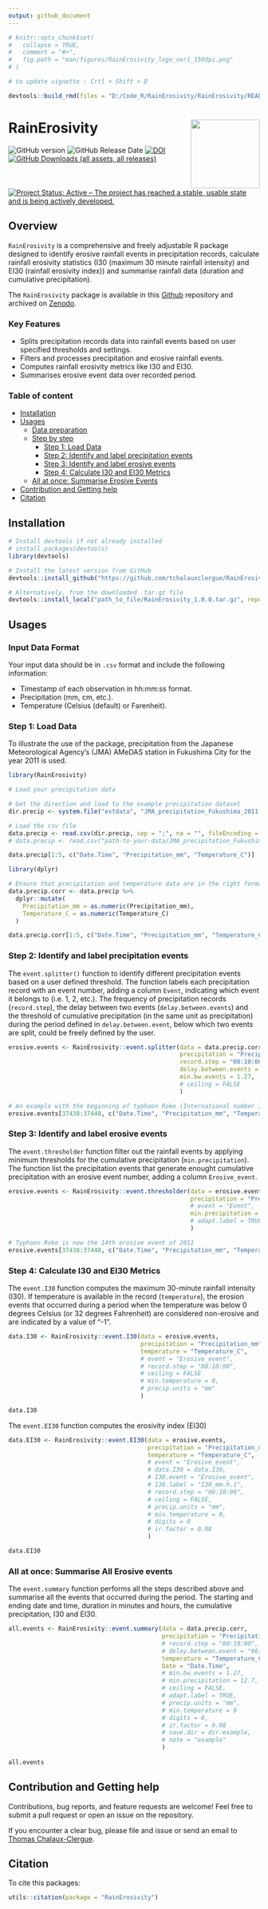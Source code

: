 ```yaml
---
output: github_document
---
```


<!-- README.md is generated from README.Rmd. Please edit that file -->
```r
# knitr::opts_chunk$set(
#   collapse = TRUE,
#   comment = "#>",
#   fig.path = "man/figures/RainErosivity_logo_ver1_150dpi.png"
# )
```

```r
# to update vignette : Crtl + Shift + D

devtools::build_rmd(files = "D:/Code_R/RainErosivity/RainErosivity/README.Rmd") 
```

# RainErosivity <a href="https://doi.org/10.5281/zenodo.14745960"><img src="man/figures/RainErosivity_logo_ver1_150dpi.png" align="right" height="138" /></a>

<!-- badges: start -->
![GitHub version](https://img.shields.io/github/r-package/v/tchalauxclergue/RainErosivity?logo=github)
![GitHub Release Date](https://img.shields.io/github/release-date/tchalauxclergue/RainErosivity?color=blue)
[![DOI](https://zenodo.org/badge/DOI/10.5281/zenodo.1402028.svg)](https://doi.org/10.5281/zenodo.14745960)
[![GitHub Downloads (all assets, all releases)](https://img.shields.io/github/downloads/tchalauxclergue/RainErosivity/total?style=flat)
![Project Status: Active – The project has reached a stable, usable state and is being actively developed.](http://www.repostatus.org/badges/latest/active.svg)](http://www.repostatus.org/#active)
<!-- badges: end -->

## Overview

`RainErosivity` is a comprehensive and freely adjustable R package designed to identify erosive rainfall events in precipitation records, calculate rainfall erosivity statistics (I30 (maximum 30 minute rainfall intensity) and EI30 (rainfall erosivity index)) and summarise rainfall data (duration and cumulative precipitation).


The `RainErosivity` package is available in this [Github](https://github.com/tchalauxclergue/RainErosivity) repository and archived on [Zenodo](https://doi.org/10.5281/zenodo.14745960).


### Key Features

* Splits precipitation records data into rainfall events based on user specified thresholds and settings.
* Filters and processes precipitation and erosive rainfall events.
* Computes rainfall erosivity metrics like I30 and EI30.
* Summarises erosive event data over recorded period.


### Table of content
<!-- toc -->

* [Installation](#installation)
* [Usages](#usages)
  + [Data preparation](#data-preparation)
  + [Step by step](#step-by-step)
    - [Step 1: Load Data](#step-1-load-data)
    - [Step 2: Identify and label precipitation events](#step-2-identify-and-label-precipitation-events)
    - [Step 3: Identify and label erosive events](#step-3-identify-and-label-erosive-events)
    - [Step 4: Calculate I30 and EI30 Metrics](#step-4-calculate-i30-and-ei30-metrics)
  + [All at once: Summarise Erosive Events](#all-at-once-summarise-all-erosive-events)
* [Contribution and Getting help](#contribution-and-getting-help)
* [Citation](#citation)

<!-- tocstop -->



## Installation

```r
# Install devtools if not already installed
# install.packages(devtools)
library(devtools)

# Install the latest version from GitHub
devtools::install_github("https://github.com/tchalauxclergue/RainErosivity/releases/tag/1.0.0", ref = "master", force = T)

# Alternatively, from the downloaded .tar.gz file
devtools::install_local("path_to_file/RainErosivity_1.0.0.tar.gz", repos = NULL) # 'path_to_file' should be modified accordingly to your working environment
```


## Usages

### Input Data Format

Your input data should be in `.csv` format and include the following information:

* Timestamp of each observation in hh:mm:ss format.
* Precipitation (mm, cm, etc.).
* Temperature (Celsius (default) or Farenheit).


### Step 1: Load Data

To illustrate the use of the package, precipitation from the Japanese Meteorological Agency's (JMA) AMeDAS station in Fukushima City for the year 2011 is used.


```r
library(RainErosivity)

# Load your precipitation data

# Get the direction and load to the example precipitation dataset
dir.precip <- system.file("extdata", "JMA_precipitation_Fukushima_2011.csv", package = "RainErosivity")

# Load the csv file
data.precip <- read.csv(dir.precip, sep = ";", na = "", fileEncoding = "latin1")
# data.precip <- read.csv("path-to-your-data/JMA_precipitation_Fukushima_2011.csv") # More common way

data.precip[1:5, c("Date.Time", "Precipitation_mm", "Temperature_C")]
```

```r
library(dplyr)

# Ensure that precipitation and temperature data are in the right format
data.precip.corr <- data.precip %>%
  dplyr::mutate(
    Precipitation_mm = as.numeric(Precipitation_mm),
    Temperature_C = as.numeric(Temperature_C)
  )

data.precip.corr[1:5, c("Date.Time", "Precipitation_mm", "Temperature_C")]
```


### Step 2: Identify and label precipitation events

The `event.splitter()` function to identify different precipitation events based on a user defined threshold. The function labels each precipitation record with an event number, adding a column `Event`, indicating which event it belongs to (i.e. 1, 2, etc.). The frequency of precipitation records (`record.step`), the delay between two events (`delay.between.events`) and the threshold of cumulative precipitation (in the same unit as precipitation) during the period defined in `delay.between.event`, below which two events are split, could be freely defined by the user. 

```r
erosive.events <- RainErosivity::event.splitter(data = data.precip.corr,            # Precipitation data
                                                precipitation = "Precipitation_mm", # The column with precipitation data
                                                record.step = "00:10:00",           # Optional: Record step (default 10 min)
                                                delay.between.events = "06:00:00",  # Optional: Delay between events (default 6 hours)
                                                min.bw.events = 1.27,               # Optional: Minimum of precipitation between events (default 1.27 mm)
                                                # ceiling = FALSE                   # Optional: whether to use the ceiling function when calculating periods. Default is `FALSE`.
                                                )

# An example with the beginning of typhoon Roke (International number ID: 1105) which is the 185th precipitation event in 2011
erosive.events[37438:37448, c("Date.Time", "Precipitation_mm", "Temperature_C", "Event")]
```


### Step 3: Identify and label erosive events

The `event.thresholder` function filter out the rainfall events by applying minimum thresholds for the cumulative precipitation (`min.precipitation`). The function list the precipitation events that generate enought cumulative precipitation with an erosive event number, adding a column `Erosive_event`.

```r
erosive.events <- RainErosivity::event.thresholder(data = erosive.events,            # Precipitation data
                                                   precipitation = "Precipitation_mm", # The column with precipitation data
                                                   # event = "Event",                  # Optional: The column with the identified events (from event.splitter)
                                                   min.precipitation = 12.7,           # Optional: Minimum of cumulative precipitation (default 12.7 mm)
                                                   # adapt.label = TRUE                # Optional: updates event count when TRUE (default)
                                                   )

# Typhoon Roke is now the 14th erosive event of 2011
erosive.events[37438:37448, c("Date.Time", "Precipitation_mm", "Temperature_C", "Event", "Erosive_event")]
```

### Step 4: Calculate I30 and EI30 Metrics

The `event.I30` function computes the maximum 30-minute rainfall intensity (I30). If temperature is available in the record (`temperature`), the erosion events that occurred during a period when the temperature was below 0 degrees Celsius (or 32 degrees Fahrenheit) are considered non-erosive and are indicated by a value of "-1".

```r
data.I30 <- RainErosivity::event.I30(data = erosive.events,                # Precipitation data
                                     precipitation = "Precipitation_mm",   # The column with precipitation data
                                     temperature = "Temperature_C",        # Optional but Recommended: The column with temperature data
                                     # event = "Erosive_event",            # Optional: The column with the identified erosive events (from event.thresholder)
                                     # record.step = "00:10:00",           # Optional: Record step (Default 10 min)
                                     # ceiling = FALSE                     # Optional: Whether to use the ceiling function when calculating periods. Default is `FALSE`.
                                     # min.temperature = 0,                # Optional: The minimum temperature below which rainfall is considered as snowfall (Default 0 degree Celsius)
                                     # precip.units = "mm"                 # Optional: To correctly calculate the I30 and label its unit according to the precipitation unit (default: mm)
                                     )

data.I30
```

The `event.EI30` function computes the erosivity index (EI30)

```r
data.EI30 <- RainErosivity::event.EI30(data = erosive.events,              # Precipitation data
                                       precipitation = "Precipitation_mm", # The column with precipitation data
                                       temperature = "Temperature_C",      # Optional but Recommended: The column with temperature data
                                       # event = "Erosive_event",          # Optional: The column with the identified erosive events (from event.thresholder)
                                       # data.I30 = data.I30,              # Optional: If already performed with data.I30. Could save time for large dataset.
                                       # I30.event = "Erosive_event",      # Optional: The column containing the label of the event in data.I30
                                       # I30.label = "I30_mm.h.1",         # Optional: The unit of the I30 in data.I30
                                       # record.step = "00:10:00",         # Optional: Record step (Default 10 min)
                                       # ceiling = FALSE,                  # Optional: Whether to use the ceiling function when calculating periods. Default is `FALSE`.
                                       # precip.units = "mm",              # Optional: To correctly calculate the I30 according to the precipitation unit (default: mm)
                                       # min.temperature = 0,              # Optional: The minimum temperature below which rainfall is considered as snowfall (Default 0 degree Celsius)
                                       # digits = 0                        # Optional: Number of digits for the EI30 value
                                       # ir.factor = 0.08                  # Optional: An integer specifying the value to which the precipitation intensity for each time interval should be multiplicated to (0.04 (Renard and Freimund, 1994) or 0.08 (RUSLE2; Yin et al., 2017) (Default))
                                       )

data.EI30
```

### All at once: Summarise All Erosive events

The `event.summary` function performs all the steps described above and summarise all the events that occurred during the period. The starting and ending date and time, duration in minutes and hours, the cumulative precipitation, I30 and EI30.

```r
all.events <- RainErosivity::event.summary(data = data.precip.corr,            # Precipitation data
                                           precipitation = "Precipitation_mm", # The column with precipitation data
                                           # record.step = "00:10:00",         # Optional: Record step (default 10 min)
                                           # delay.between.event = "06:00:00", # Optional: Delay between events (default 6 hours)
                                           temperature = "Temperature_C",      # Optional but Recommended: The column with temperature data
                                           Date = "Date.Time",                 # The column with date and time data
                                           # min.bw.events = 1.27,             # Optional: Minimum of precipitation between events (default 1.27 mm)
                                           # min.precipitation = 12.7,         # Optional: Minimum of cumulative precipitation (default 12.7 mm)
                                           # ceiling = FALSE,                  # Optional: whether to use the ceiling function when calculating periods. Default is `FALSE`.
                                           # adapt.label = TRUE,               # Optional: updates event count when TRUE (default)
                                           # precip.units = "mm",              # Optional: To correctly calculate the I30 according to the precipitation unit (default: mm)
                                           # min.temperature = 0               # Optional: The minimum temperature below which rainfall is considered as snowfall (default 0 degree Celsius)
                                           # digits = 0,                       # Optional: Number of digits for the EI30 value (default 0)
                                           # ir.factor = 0.08                  # Optional: An integer specifying the value to which the precipitation intensity for each time interval should be multiplicated to (0.04 (Renard and Freimund, 1994) or 0.08 (RUSLE2; Yin et al., 2017) (Default))
                                           # save.dir = dir.example,           # Optional: Directory path for saving the results
                                           # note = "example"                  # Optional: Additional note to append to the file name
                                           )
                                       
all.events
```


## Contribution and Getting help

Contributions, bug reports, and feature requests are welcome! Feel free to submit a pull request or open an issue on the repository.


If you encounter a clear bug, please file and issue or send an email to [Thomas Chalaux-Clergue](mailto:thomaschalaux@icloud.com).



## Citation

To cite this packages:

```r
utils::citation(package = "RainErosivity")
```
